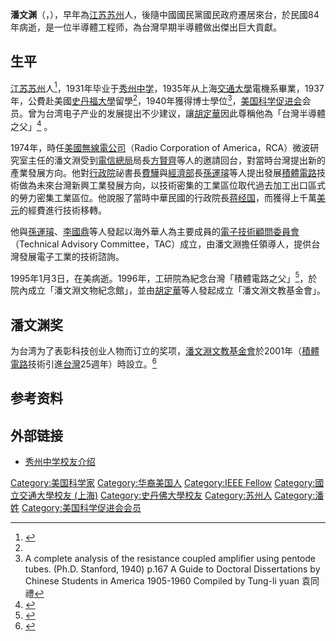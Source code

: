 {{noteta
|1=zh-hans:定位;zh-hant:區位;
}}
'''潘文渊'''（{{lang-en|'''Wen-Yuan Pan'''}}，{{bd|1912年|8月27日|1995年|1月3日|catIdx=P潘}}），早年為[[江苏|江苏]][[苏州|苏州]]人，後隨中國國民黨國民政府遷居來台，於民國84年病逝，是一位半導體工程师，為台灣早期半導體做出傑出巨大貢獻。

==生平==
[[江苏|江苏]][[苏州|苏州]]人<ref name="wen-yuan_pan">{{Cite web |url=http://w3.itri.org.tw/pan/files/p1-24.pdf |title=台湾半导体产业的推手潘文渊19121995 |access-date=2011-01-07 |archive-url=https://web.archive.org/web/20180828102425/http://w3.itri.org.tw/pan/files/p1-24.pdf |archive-date=2018-08-28 |dead-url=yes }}</ref>，1931年毕业于[[秀州中学|秀州中学]]，1935年从上海[[交通大學|交通大學]]電機系畢業，1937年，公費赴美國[[史丹福大學|史丹福大學]]留學<ref name="wen-yuan_pan"></ref>，1940年獲得博士學位<ref>A complete analysis of the resistance coupled amplifier using pentode tubes. (Ph.D. Stanford, 1940) p.167 A Guide to Doctoral Dissertations by Chinese Students in America 1905-1960 Compiled by Tung-li yuan 袁同禮</ref>，[[美国科学促进会|美国科学促进会]]会员。曾为台湾电子产业的发展提出不少建议，讓[[胡定華|胡定華]]因此尊稱他為「台灣半導體之父」<ref>{{cite web|url=http://www.sunyunsuan.org.tw/b_1.asp?newsid=12&newscat=A|title=燃矽晶之火 IC產值突破兆元的故事|publisher=經濟日報|date=2006-05-01|accessdate=2013-08-30|language=zh-tw|archive-date=2019-06-08|archive-url=https://web.archive.org/web/20190608185439/http://www.sunyunsuan.org.tw/b_1.asp?newsid=12&newscat=A|dead-url=no}}</ref> 。

1974年，時任[[美國無線電公司|美國無線電公司]]（Radio Corporation of America，RCA）微波研究室主任的潘文淵受到[[交通部電信總局|電信總局]]局長[[方賢齊|方賢齊]]等人的邀請回台，對當時台灣提出新的產業發展方向。他對[[中華民國行政院|行政院]]祕書長[[費驊|費驊]]與[[中華民國經濟部|經濟部]]長[[孫運璿|孫運璿]]等人提出發展[[積體電路|積體電路]]技術做為未來台灣新興工業發展方向，以技術密集的工業區位取代過去加工出口區式的勞力密集工業區位。他說服了當時中華民國的行政院長[[蒋经国|蒋经国]]，而獲得上千萬[[美元|美元]]的經費進行技術移轉。

他與[[孫運璿|孫運璿]]、[[李國鼎|李國鼎]]等人發起以海外華人為主要成員的[[電子技術顧問委員會|電子技術顧問委員會]]（Technical Advisory Committee，TAC）成立，由潘文淵擔任領導人，提供台灣發展電子工業的技術諮詢。

1995年1月3日，在美病逝。1996年，工研院為紀念台灣「積體電路之父」<ref>{{cite journal zh|url=http://www.ncp.org.tw/vanilla/vj-attachment/2010/06/attach53.pdf|title=極短篇：電晶體的情與仇|author=林一平|journal=NCP Newsletter|pages=19|publisher=NCPO|date=2010-04|issue=NO.14|accessdate=2013-08-30|language=zh-tw}}{{dead link|date=2018年3月 |bot=InternetArchiveBot |fix-attempted=yes }}</ref>，於院內成立「潘文淵文物紀念館」，並由[[胡定華|胡定華]]等人發起成立「潘文淵文教基金會」。

==潘文渊奖==
为台湾为了表彰科技创业人物而订立的奖项，[[潘文淵文教基金會|潘文淵文教基金會]]於2001年（[[積體電路|積體電路]]技術引進[[台灣|台灣]]25週年）時設立。<ref>{{cite web
|url=http://www.epochtimes.com/b5/6/12/12/n1554040.htm
|title=張忠謀榮獲第二屆潘文淵獎
|date=2006年12月12日
|access-date=2007年5月27日
|archive-date=2019年6月9日
|archive-url=https://web.archive.org/web/20190609213757/http://www.epochtimes.com/b5/6/12/12/n1554040.htm
|dead-url=no
}}</ref>

== 参考资料 ==
<references/>

==外部链接==
*[https://web.archive.org/web/20070711074415/http://www.xiuzhong.com.cn/xyzj/pwy.asp 秀州中学校友介绍]

{{Authority control}}
{{DEFAULTSORT:P}}
[[Category:美国科学家|Category:美国科学家]]
[[Category:华裔美国人|Category:华裔美国人]]
[[Category:IEEE_Fellow|Category:IEEE Fellow]]
[[Category:國立交通大學校友_(上海)|Category:國立交通大學校友 (上海)]]
[[Category:史丹佛大學校友|Category:史丹佛大學校友]]
[[Category:苏州人|Category:苏州人]]
[[Category:潘姓|Category:潘姓]]
[[Category:美国科学促进会会员|Category:美国科学促进会会员]]